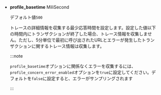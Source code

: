-   **profile_basetime** <span class='type'>MiliSecond</span>

    デフォルト値`500`

    トレースの詳細情報を収集する最少応答時間を設定します。設定した値以下の時間内にトランザクションが終了した場合、トレース情報を収集しません。ただし、5分単位で最初に呼び出されたURLとエラーが発生したトランザクションに関するトレース情報は収集します。

    :::note

    `profile_basetime`オプションに関係なくエラーを収集するには、`profile_concern_error_enabled`オプションを`true`に設定してください。デフォルトを`false`に設定すると、エラーがサンプリングされます

    :::
